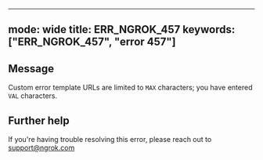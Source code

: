 
---
mode: wide
title: ERR_NGROK_457
keywords: ["ERR_NGROK_457", "error 457"]
---

## Message
Custom error template URLs are limited to `MAX` characters; you have entered `VAL` characters.




## Further help
If you're having trouble resolving this error, please reach out to [support@ngrok.com](mailto:support@ngrok.com?subject=Help%20with%20ERR_NGROK_457)


